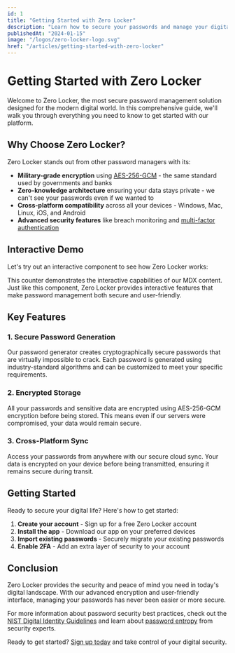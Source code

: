 ```yaml
---
id: 1
title: "Getting Started with Zero Locker"
description: "Learn how to secure your passwords and manage your digital identity with Zero Locker's advanced encryption features."
publishedAt: "2024-01-15"
image: "/logos/zero-locker-logo.svg"
href: "/articles/getting-started-with-zero-locker"
---
```


# Getting Started with Zero Locker

Welcome to Zero Locker, the most secure password management solution designed for the modern digital world. In this comprehensive guide, we'll walk you through everything you need to know to get started with our platform.

## Why Choose Zero Locker?

Zero Locker stands out from other password managers with its:

- **Military-grade encryption** using [AES-256-GCM](https://en.wikipedia.org/wiki/Galois/Counter_Mode) - the same standard used by governments and banks
- **Zero-knowledge architecture** ensuring your data stays private - we can't see your passwords even if we wanted to
- **Cross-platform compatibility** across all your devices - Windows, Mac, Linux, iOS, and Android
- **Advanced security features** like breach monitoring and [multi-factor authentication](https://auth0.com/blog/multi-factor-authentication-mfa/)

## Interactive Demo

Let's try out an interactive component to see how Zero Locker works:

<Counter initialValue={0} step={1} />

This counter demonstrates the interactive capabilities of our MDX content. Just like this component, Zero Locker provides interactive features that make password management both secure and user-friendly.

## Key Features

### 1. Secure Password Generation

Our password generator creates cryptographically secure passwords that are virtually impossible to crack. Each password is generated using industry-standard algorithms and can be customized to meet your specific requirements.

### 2. Encrypted Storage

All your passwords and sensitive data are encrypted using AES-256-GCM encryption before being stored. This means even if our servers were compromised, your data would remain secure.

### 3. Cross-Platform Sync

Access your passwords from anywhere with our secure cloud sync. Your data is encrypted on your device before being transmitted, ensuring it remains secure during transit.

## Getting Started

Ready to secure your digital life? Here's how to get started:

1. **Create your account** - Sign up for a free Zero Locker account
2. **Install the app** - Download our app on your preferred devices
3. **Import existing passwords** - Securely migrate your existing passwords
4. **Enable 2FA** - Add an extra layer of security to your account

## Conclusion

Zero Locker provides the security and peace of mind you need in today's digital landscape. With our advanced encryption and user-friendly interface, managing your passwords has never been easier or more secure.

For more information about password security best practices, check out the [NIST Digital Identity Guidelines](https://pages.nist.gov/800-63-3/) and learn about [password entropy](https://en.wikipedia.org/wiki/Password_strength) from security experts.

Ready to get started? [Sign up today](/register) and take control of your digital security.
